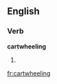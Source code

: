 ==English==

===Verb===
'''cartwheeling'''

# {{present participle of|[[cartwheel]]}}

[[fr:cartwheeling]]